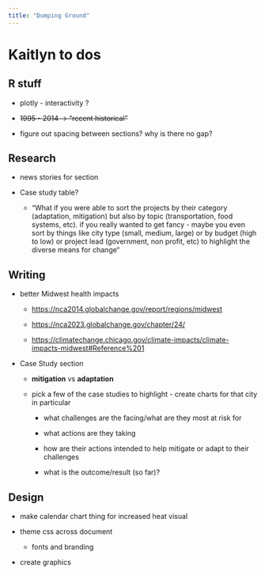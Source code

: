 ```yaml
---
title: "Dumping Ground"
---
```


# Kaitlyn to dos

## R stuff

-   plotly - interactivity ?

-   ~~1995 - 2014 -\> "recent historical"~~

-   figure out spacing between sections? why is there no gap?

## Research 

-   news stories for section

-   Case study table?

    -   “What if you were able to sort the projects by their category (adaptation, mitigation) but also by topic (transportation, food systems, etc). if you really wanted to get fancy - maybe you even sort by things like city type (small, medium, large) or by budget (high to low) or project lead (government, non profit, etc) to highlight the diverse means for change“

## Writing 

-   better Midwest health impacts

    -   <https://nca2014.globalchange.gov/report/regions/midwest>

    -   <https://nca2023.globalchange.gov/chapter/24/>

    -   <https://climatechange.chicago.gov/climate-impacts/climate-impacts-midwest#Reference%201>

```{=html}
<!-- -->
```
-   Case Study section

    -   **mitigation** vs **adaptation**

    -   pick a few of the case studies to highlight - create charts for that city in particular

        -   what challenges are the facing/what are they most at risk for

        -   what actions are they taking

        -   how are their actions intended to help mitigate or adapt to their challenges

        -   what is the outcome/result (so far)?

## Design

-   make calendar chart thing for increased heat visual

```{=html}
<!-- -->
```
-   theme css across document

    -   fonts and branding

```{=html}
<!-- -->
```
-   create graphics
